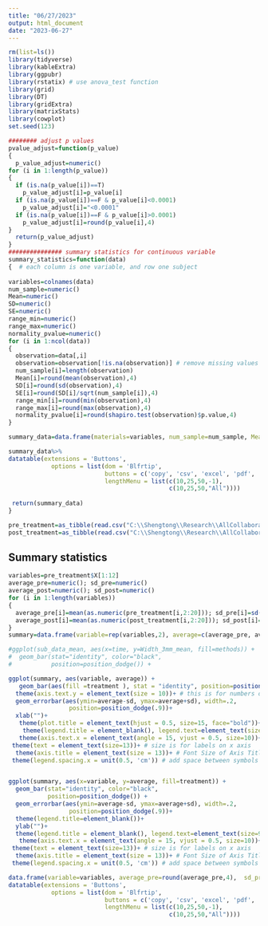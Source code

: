 ```yaml
---
title: "06/27/2023"
output: html_document
date: "2023-06-27"
---
```


```r
rm(list=ls())
library(tidyverse)
library(kableExtra)
library(ggpubr)
library(rstatix) # use anova_test function 
library(grid)
library(DT)
library(gridExtra)
library(matrixStats)
library(cowplot)
set.seed(123)
```




```r
######## adjust p values 
pvalue_adjust=function(p_value)
{
  p_value_adjust=numeric()
for (i in 1:length(p_value))
{
  if (is.na(p_value[i])==T)
    p_value_adjust[i]=p_value[i]
  if (is.na(p_value[i])==F & p_value[i]<0.0001)
    p_value_adjust[i]="<0.0001"
  if (is.na(p_value[i])==F & p_value[i]>0.0001)
    p_value_adjust[i]=round(p_value[i],4)
}
  return(p_value_adjust)
}
############### summary statistics for continuous variable 
summary_statistics=function(data)
{  # each column is one variable, and row one subject 
  
variables=colnames(data)
num_sample=numeric()
Mean=numeric()
SD=numeric()
SE=numeric()
range_min=numeric()
range_max=numeric()
normality_pvalue=numeric()
for (i in 1:ncol(data))
{
  observation=data[,i]
  observation=observation[!is.na(observation)] # remove missing values 
  num_sample[i]=length(observation)
  Mean[i]=round(mean(observation),4)
  SD[i]=round(sd(observation),4)
  SE[i]=round(SD[i]/sqrt(num_sample[i]),4)
  range_min[i]=round(min(observation),4)
  range_max[i]=round(max(observation),4)
  normality_pvalue[i]=round(shapiro.test(observation)$p.value,4)
}

summary_data=data.frame(materials=variables, num_sample=num_sample, Mean=Mean, SD=SD, SE=SE, Range_low=range_min, Range_upper=range_max, normality_pvalue=normality_pvalue)

summary_data%>%
datatable(extensions = 'Buttons',
            options = list(dom = 'Blfrtip',
                           buttons = c('copy', 'csv', 'excel', 'pdf', 'print'),
                           lengthMenu = list(c(10,25,50,-1),
                                             c(10,25,50,"All"))))
  
 return(summary_data) 
}

```

```r
pre_treatment=as_tibble(read.csv("C:\\Shengtong\\Research\\AllCollaboration\\2023\\202306\\Matthew\\Generated Patient List_pretx.csv",stringsAsFactors=FALSE, fileEncoding="latin1", header=T))
post_treatment=as_tibble(read.csv("C:\\Shengtong\\Research\\AllCollaboration\\2023\\202306\\Matthew\\Generated Patient List_postx.csv",stringsAsFactors=FALSE, fileEncoding="latin1", header=T))
```


## Summary statistics 


```r
variables=pre_treatment$X[1:12]
average_pre=numeric(); sd_pre=numeric()
average_post=numeric(); sd_post=numeric()
for (i in 1:length(variables))
{
  average_pre[i]=mean(as.numeric(pre_treatment[i,2:20])); sd_pre[i]=sd(as.numeric(pre_treatment[i,2:20]))
  average_post[i]=mean(as.numeric(post_treatment[i,2:20])); sd_post[i]=sd(as.numeric(post_treatment[i,2:20]))
}
summary=data.frame(variable=rep(variables,2), average=c(average_pre, average_post), sd=c(sd_pre, sd_post), treatment=rep(c("pre", "post"), each=length(variables)))

#ggplot(sub_data_mean, aes(x=time, y=Width_3mm_mean, fill=methods)) + 
#  geom_bar(stat="identity", color="black", 
#           position=position_dodge()) +

ggplot(summary, aes(variable, average)) + 
   geom_bar(aes(fill =treatment ), stat = "identity", position=position_dodge())+
  theme(axis.text.y = element_text(size = 10))+ # this is for numbers on y axis 
  geom_errorbar(aes(ymin=average-sd, ymax=average+sd), width=.2,
                 position=position_dodge(.9))+
  xlab("")+
   theme(plot.title = element_text(hjust = 0.5, size=15, face="bold"))+
    theme(legend.title = element_blank(), legend.text=element_text(size=9))+theme(legend.position="bottom")+
   theme(axis.text.x = element_text(angle = 15, vjust = 0.5, size=10))+
 theme(text = element_text(size=13))+ # size is for labels on x axis 
  theme(axis.title = element_text(size = 13))+ # Font Size of Axis Titles
 theme(legend.spacing.x = unit(0.5, 'cm')) # add space between symbols in legend 


ggplot(summary, aes(x=variable, y=average, fill=treatment)) + 
  geom_bar(stat="identity", color="black", 
           position=position_dodge()) +
  geom_errorbar(aes(ymin=average-sd, ymax=average+sd), width=.2,
                 position=position_dodge(.9))+
  theme(legend.title=element_blank())+
  ylab("")+
  theme(legend.title = element_blank(), legend.text=element_text(size=9))+theme(legend.position="bottom")+
   theme(axis.text.x = element_text(angle = 15, vjust = 0.5, size=10))+
 theme(text = element_text(size=13))+ # size is for labels on x axis 
  theme(axis.title = element_text(size = 13))+ # Font Size of Axis Titles
 theme(legend.spacing.x = unit(0.5, 'cm')) # add space between symbols in legend

data.frame(variable=variables, average_pre=round(average_pre,4),  sd_pre=round(sd_pre,4),  average_post=round(average_post,4), sd_post=round(sd_post,4))%>%
datatable(extensions = 'Buttons',
            options = list(dom = 'Blfrtip',
                           buttons = c('copy', 'csv', 'excel', 'pdf', 'print'),
                           lengthMenu = list(c(10,25,50,-1),
                                             c(10,25,50,"All"))))
```

